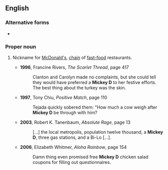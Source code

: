 ==English==

===Alternative forms===
* {{l|en|Mickey D's}}

===Proper noun===
{{en-proper noun}}

# {{label|en|slang}} Nickname for [[McDonald's]], [[chain]] of [[fast-food]] restaurants.
#* '''1996''', Francine Rivers, ''The Scarlet Thread'', page 417
#*: Clanton and Carolyn made no complaints, but she could tell they would have preferred a '''Mickey D''' to her festive efforts. The best thing about the turkey was the skin.
#* '''1997''', Tony Chiu, ''Positive Match'', page 110
#*: Tejada quickly sobered them: "How much a cow weigh after '''Mickey D''' be through with him?
#* '''2003''', Robert K. Tanenbaum, ''Absolute Rage'', page 13
#*: […] the local metropolis, population twelve thousand, a '''Mickey D''', three gas stations, and a Bi-Lo […].
#* '''2006''', Elizabeth Whitmer, ''Aloha Rainbow'', page 154
#*: Damn thing even promised free '''Mickey D''' chicken salad coupons for filling out questionnaires.